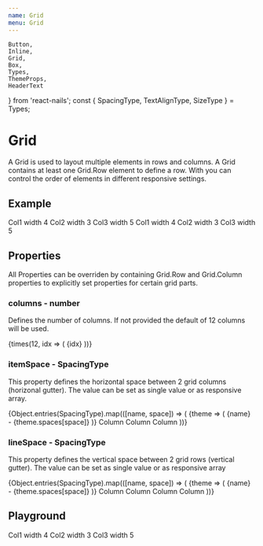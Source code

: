 ```yaml
---
name: Grid
menu: Grid
---
```


    Button,
    Inline,
    Grid,
    Box,
    Types,
    ThemeProps,
    HeaderText
} from 'react-nails';
const { SpacingType, TextAlignType, SizeType } = Types;

# Grid

A Grid is used to layout multiple elements in rows and columns. A Grid contains at least one Grid.Row element to define a row. With you can control the order of elements in different responsive settings.

## Example

<Grid itemSpace="medium" lineSpace="medium">
    <Grid.Row>
        <Grid.Column width="4">
            <Box backgroundColor="positiveLight" space={SpacingType.Medium}>
                Col1 width 4
            </Box>
        </Grid.Column>
        <Grid.Column width="3">
            <Box backgroundColor="infoLight" space={SpacingType.Medium} stretch>
                Col2 width 3
            </Box>
        </Grid.Column>
        <Grid.Column width="5">
            <Box
                backgroundColor="negativeLight"
                space={SpacingType.Medium}
                stretch
            >
                Col3 width 5
            </Box>
        </Grid.Column>
    </Grid.Row>
    <Grid.Row>
        <Grid.Column width="4">
            <Box backgroundColor="positiveLight" space={SpacingType.Medium}>
                Col1 width 4
            </Box>
        </Grid.Column>
        <Grid.Column width="3">
            <Box backgroundColor="infoLight" space={SpacingType.Medium} stretch>
                Col2 width 3
            </Box>
        </Grid.Column>
        <Grid.Column width="5">
            <Box
                backgroundColor="negativeLight"
                space={SpacingType.Medium}
                stretch
            >
                Col3 width 5
            </Box>
        </Grid.Column>
    </Grid.Row>
</Grid>

## Properties

All Properties can be overriden by containing Grid.Row and Grid.Column properties to explicitly set properties for certain grid parts.

### columns - number

Defines the number of columns. If not provided the default of 12 columns will be used.

<Grid>
    <Grid.Row>
        {times(12, idx => (
            <Grid.Column key={idx}>
                <Box
                    key={idx}
                    border="thin"
                    borderColor="black"
                    textAlign={TextAlignType.Center}
                >
                    {idx}
                </Box>
            </Grid.Column>
        ))}
    </Grid.Row>
</Grid>

### itemSpace - SpacingType

This property defines the horizontal space between 2 grid columns (horizonal gutter). The value can be set as single value or as responsive array.

<Box>
    {Object.entries(SpacingType).map(([name, space]) => (
        <Box key={name}>
            <ThemeProps>
                {theme => (
                    <HeaderText size={SizeType.Small}>
                        {name} - {theme.spaces[space]}
                    </HeaderText>
                )}
            </ThemeProps>
            <Grid columns={3} itemSpace={space}>
                <Grid.Row>
                    <Grid.Column>
                        <Box
                            backgroundColor="positiveLight"
                            space={SpacingType.Medium}
                        >
                            Column
                        </Box>
                    </Grid.Column>
                    <Grid.Column>
                        <Box
                            backgroundColor="infoLight"
                            space={SpacingType.Medium}
                            textAlign="center"
                        >
                            Column
                        </Box>
                    </Grid.Column>
                    <Grid.Column>
                        <Box
                            backgroundColor="negativeLight"
                            space={SpacingType.Medium}
                            textAlign="right"
                        >
                            Column
                        </Box>
                    </Grid.Column>
                </Grid.Row>
            </Grid>
        </Box>
    ))}
</Box>

### lineSpace - SpacingType

This property defines the vertical space between 2 grid rows (vertical gutter). The value can be set as single value or as responsive array

<Box>
    {Object.entries(SpacingType).map(([name, space]) => (
        <Box>
            <ThemeProps>
                {theme => (
                    <HeaderText size={SizeType.Small}>
                        {name} - {theme.spaces[space]}
                    </HeaderText>
                )}
            </ThemeProps>
            <Grid columns={2} lineSpace={space}>
                <Grid.Row>
                    <Grid.Column>
                        <Box
                            backgroundColor="positiveLight"
                            space={SpacingType.Medium}
                            textAlign="center"
                        >
                            Column
                        </Box>
                    </Grid.Column>
                    <Grid.Column>
                        <Box
                            backgroundColor="infoLight"
                            space={SpacingType.Medium}
                            textAlign="center"
                        >
                            Column
                        </Box>
                    </Grid.Column>
                    <Grid.Column>
                        <Box
                            backgroundColor="negativeLight"
                            space={SpacingType.Medium}
                            textAlign="center"
                        >
                            Column
                        </Box>
                    </Grid.Column>
                    <Grid.Column>
                        <Box
                            backgroundColor="positiveLight"
                            space={SpacingType.Medium}
                            textAlign="center"
                        >
                            Column
                        </Box>
                    </Grid.Column>
                </Grid.Row>
            </Grid>
        </Box>
    ))}
</Box>

## Playground

<Playground>
    <Grid itemSpace="medium" lineSpace="medium">
        <Grid.Row>
            <Grid.Column width="4">
                <Box backgroundColor="positiveLight" space="medium">
                    Col1 width 4
                </Box>
            </Grid.Column>
            <Grid.Column width="3">
                <Box backgroundColor="infoLight" space="medium" stretch>
                    Col2 width 3
                </Box>
            </Grid.Column>
            <Grid.Column width="5">
                <Box backgroundColor="negativeLight" space="medium" stretch>
                    Col3 width 5
                </Box>
            </Grid.Column>
        </Grid.Row>
    </Grid>
</Playground>

